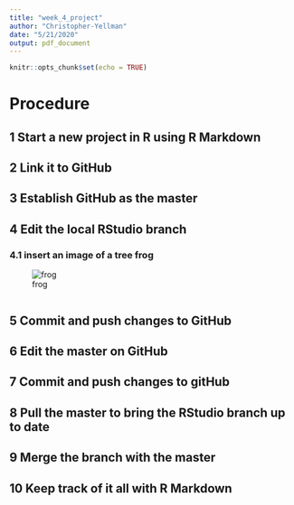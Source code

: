 ```yaml
---
title: "week_4_project"
author: "Christopher-Yellman"
date: "5/21/2020"
output: pdf_document
---
```


```r
knitr::opts_chunk$set(echo = TRUE)
```
# Procedure
## 1 Start a new project in R using R Markdown
## 2 Link it to GitHub
## 3 Establish GitHub as the master
## 4 Edit the local RStudio branch
### 4.1 insert an image of a tree frog

![frog]("C:\Users\Chris\Desktop\R programming work\RS-GH-test-link\tree_frog_3076.JPG")
```r

```
## 5 Commit and push changes to GitHub
## 6 Edit the master on GitHub
## 7 Commit and push changes to gitHub
## 8 Pull the master to bring the RStudio branch up to date
## 9 Merge the branch with the master
## 10 Keep track of it all with R Markdown
```r

```